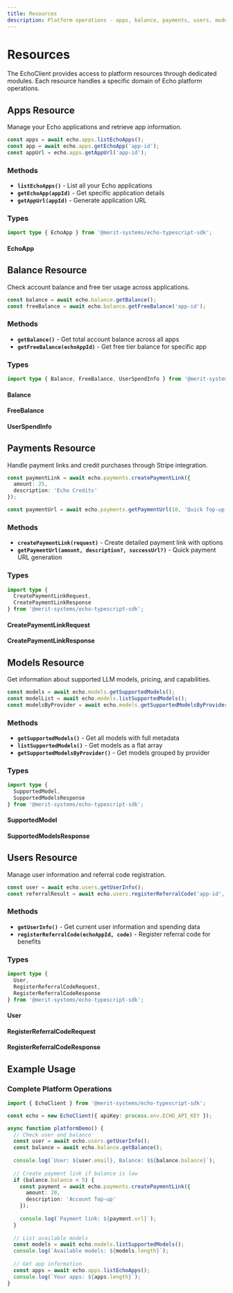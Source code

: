```yaml
---
title: Resources
description: Platform operations - apps, balance, payments, users, models
---
```


# Resources

The EchoClient provides access to platform resources through dedicated modules. Each resource handles a specific domain of Echo platform operations.

## Apps Resource

Manage your Echo applications and retrieve app information.

```typescript
const apps = await echo.apps.listEchoApps();
const app = await echo.apps.getEchoApp('app-id');
const appUrl = echo.apps.getAppUrl('app-id');
```

### Methods

- **`listEchoApps()`** - List all your Echo applications
- **`getEchoApp(appId)`** - Get specific application details
- **`getAppUrl(appId)`** - Generate application URL

### Types

```typescript
import type { EchoApp } from '@merit-systems/echo-typescript-sdk';
```

#### EchoApp

<AutoTypeTable 
  path="../echo-typescript-sdk/src/types.ts" 
  name="EchoApp" 
/>

## Balance Resource

Check account balance and free tier usage across applications.

```typescript
const balance = await echo.balance.getBalance();
const freeBalance = await echo.balance.getFreeBalance('app-id');
```

### Methods

- **`getBalance()`** - Get total account balance across all apps
- **`getFreeBalance(echoAppId)`** - Get free tier balance for specific app

### Types

```typescript
import type { Balance, FreeBalance, UserSpendInfo } from '@merit-systems/echo-typescript-sdk';
```

#### Balance

<AutoTypeTable 
  path="../echo-typescript-sdk/src/types.ts" 
  name="Balance" 
/>

#### FreeBalance

<AutoTypeTable 
  path="../echo-typescript-sdk/src/types.ts" 
  name="FreeBalance" 
/>

#### UserSpendInfo

<AutoTypeTable 
  path="../echo-typescript-sdk/src/types.ts" 
  name="UserSpendInfo" 
/>

## Payments Resource

Handle payment links and credit purchases through Stripe integration.

```typescript
const paymentLink = await echo.payments.createPaymentLink({
  amount: 25,
  description: 'Echo Credits'
});

const paymentUrl = await echo.payments.getPaymentUrl(10, 'Quick Top-up');
```

### Methods

- **`createPaymentLink(request)`** - Create detailed payment link with options
- **`getPaymentUrl(amount, description?, successUrl?)`** - Quick payment URL generation

### Types

```typescript
import type { 
  CreatePaymentLinkRequest, 
  CreatePaymentLinkResponse 
} from '@merit-systems/echo-typescript-sdk';
```

#### CreatePaymentLinkRequest

<AutoTypeTable 
  path="../echo-typescript-sdk/src/types.ts" 
  name="CreatePaymentLinkRequest" 
/>

#### CreatePaymentLinkResponse

<AutoTypeTable 
  path="../echo-typescript-sdk/src/types.ts" 
  name="CreatePaymentLinkResponse" 
/>

## Models Resource

Get information about supported LLM models, pricing, and capabilities.

```typescript
const models = await echo.models.getSupportedModels();
const modelList = await echo.models.listSupportedModels();
const modelsByProvider = await echo.models.getSupportedModelsByProvider();
```

### Methods

- **`getSupportedModels()`** - Get all models with full metadata
- **`listSupportedModels()`** - Get models as a flat array
- **`getSupportedModelsByProvider()`** - Get models grouped by provider

### Types

```typescript
import type { 
  SupportedModel, 
  SupportedModelsResponse 
} from '@merit-systems/echo-typescript-sdk';
```

#### SupportedModel

<AutoTypeTable 
  path="../echo-typescript-sdk/src/types.ts" 
  name="SupportedModel" 
/>

#### SupportedModelsResponse

<AutoTypeTable 
  path="../echo-typescript-sdk/src/types.ts" 
  name="SupportedModelsResponse" 
/>

## Users Resource

Manage user information and referral code registration.

```typescript
const user = await echo.users.getUserInfo();
const referralResult = await echo.users.registerReferralCode('app-id', 'REFERRAL123');
```

### Methods

- **`getUserInfo()`** - Get current user information and spending data
- **`registerReferralCode(echoAppId, code)`** - Register referral code for benefits

### Types

```typescript
import type { 
  User, 
  RegisterReferralCodeRequest, 
  RegisterReferralCodeResponse 
} from '@merit-systems/echo-typescript-sdk';
```

#### User

<AutoTypeTable 
  path="../echo-typescript-sdk/src/types.ts" 
  name="User" 
/>

#### RegisterReferralCodeRequest

<AutoTypeTable 
  path="../echo-typescript-sdk/src/types.ts" 
  name="RegisterReferralCodeRequest" 
/>

#### RegisterReferralCodeResponse

<AutoTypeTable 
  path="../echo-typescript-sdk/src/types.ts" 
  name="RegisterReferralCodeResponse" 
/>

## Example Usage

### Complete Platform Operations

```typescript
import { EchoClient } from '@merit-systems/echo-typescript-sdk';

const echo = new EchoClient({ apiKey: process.env.ECHO_API_KEY });

async function platformDemo() {
  // Check user and balance
  const user = await echo.users.getUserInfo();
  const balance = await echo.balance.getBalance();
  
  console.log(`User: ${user.email}, Balance: $${balance.balance}`);
  
  // Create payment link if balance is low
  if (balance.balance < 5) {
    const payment = await echo.payments.createPaymentLink({
      amount: 20,
      description: 'Account Top-up'
    });
    
    console.log(`Payment link: ${payment.url}`);
  }
  
  // List available models
  const models = await echo.models.listSupportedModels();
  console.log(`Available models: ${models.length}`);
  
  // Get app information
  const apps = await echo.apps.listEchoApps();
  console.log(`Your apps: ${apps.length}`);
}
```